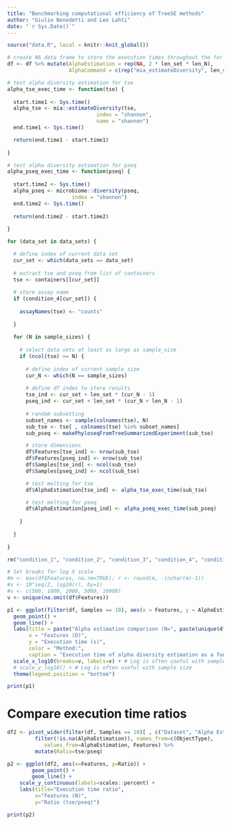 ```yaml
---
title: "Benchmarking computational efficiency of TreeSE methods"
author: "Giulio Benedetti and Leo Lahti"
date: "`r Sys.Date()`"
---
```


```r
source("data.R", local = knitr::knit_global())
```

```r
# create NA data frame to store the execution times throughout the for loop
df <- df %>% mutate(AlphaEstimation = rep(NA, 2 * len_set * len_N),
                    AlphaCommand = c(rep("mia_estimateDiversity", len_set * len_N), rep("microbiome_diversity", len_set * len_N)))
```

```r
# test alpha diversity estimation for tse
alpha_tse_exec_time <- function(tse) {
  
  start.time1 <- Sys.time()
  alpha_tse <- mia::estimateDiversity(tse,
                             index = "shannon",
                             name = "shannon")
  end.time1 <- Sys.time()

  return(end.time1 - start.time1)
  
}

# test alpha diversity estimation for pseq
alpha_pseq_exec_time <- function(pseq) {
  
  start.time2 <- Sys.time()
  alpha_pseq <- microbiome::diversity(pseq,
                     index = "shannon")
  end.time2 <- Sys.time()
    
  return(end.time2 - start.time2)
      
}
```

```r
for (data_set in data_sets) {

  # define index of current data set
  cur_set <- which(data_sets == data_set)
  
  # extract tse and pseq from list of containers
  tse <- containers[[cur_set]]
  
  # store assay name
  if (condition_4[cur_set]) {
        
    assayNames(tse) <- "counts"
        
  }
  
  for (N in sample_sizes) {
    
    # select data sets at least as large as sample_size
    if (ncol(tse) >= N) {
      
      # define index of current sample size
      cur_N <- which(N == sample_sizes)
      
      # define df index to store results
      tse_ind <- cur_set + len_set * (cur_N - 1)
      pseq_ind <- cur_set + len_set * (cur_N + len_N - 1)
  
      # random subsetting
      subset_names <- sample(colnames(tse), N)
      sub_tse <- tse[ , colnames(tse) %in% subset_names]
      sub_pseq <- makePhyloseqFromTreeSummarizedExperiment(sub_tse)

      # store dimensions
      df$Features[tse_ind] <- nrow(sub_tse)
      df$Features[pseq_ind] <- nrow(sub_tse)
      df$Samples[tse_ind] <- ncol(sub_tse)
      df$Samples[pseq_ind] <- ncol(sub_tse)

      # test melting for tse
      df$AlphaEstimation[tse_ind] <- alpha_tse_exec_time(sub_tse)

      # test melting for pseq
      df$AlphaEstimation[pseq_ind] <- alpha_pseq_exec_time(sub_pseq)
    
    }
  
  }
  
}

rm("condition_1", "condition_2", "condition_3", "condition_4", "condition_5")
```

```r
# Set breaks for log X scale
#m <- max(df$Features, na.rm=TRUE); r <- round(m, -(nchar(m)-1))
#v <- 10^seq(2, log10(r), by=1)
#v <- c(500, 1000, 2000, 5000, 10000)
v <- unique(na.omit(df$Features))

p1 <- ggplot(filter(df, Samples == 10), aes(x = Features, y = AlphaEstimation, color = AlphaCommand)) +
  geom_point() + 
  geom_line() +
  labs(title = paste("Alpha estimation comparison (N=", paste(unique(df$Samples), collapse=","), ")"),
       x = "Features (D)",
       y = "Execution time (s)",
       color = "Method:",
       caption = "Execution time of alpha diversity estimation as a function of number of features") +
  scale_x_log10(breaks=v, labels=v) + # Log is often useful with sample size
  # scale_y_log10() + # Log is often useful with sample size  
  theme(legend.position = "bottom")

print(p1)
```

# Compare execution time ratios

```r
df2 <- pivot_wider(filter(df, Samples == 10)[ , c("Dataset", "Alpha Estimation", "Features", "ObjectType")] %>%
         filter(!is.na(AlphaEstimation)), names_from=c(ObjectType),
	        values_from=AlphaEstimation, Features) %>%
         mutate(Ratio=tse/pseq)

p2 <- ggplot(df2, aes(x=Features, y=Ratio)) +
        geom_point() +
        geom_line() +	
	scale_y_continuous(labels=scales::percent) + 
	labs(title="Execution time ratio",
	     x="Features (N)",
	     y="Ratio (tse/pseq)")

print(p2)
```